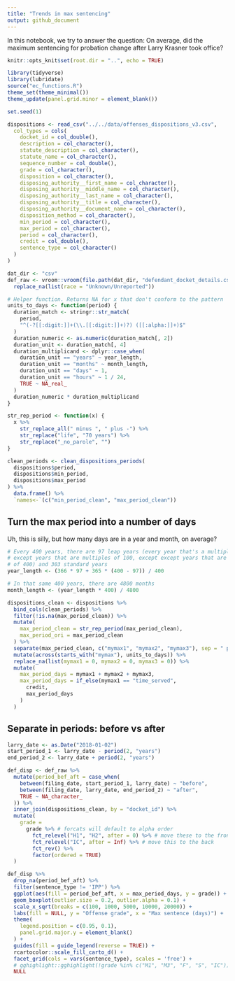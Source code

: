 ```yaml
---
title: "Trends in max sentencing"
output: github_document
---
```


In this notebook, we try to answer the question: 
On average, did the maximum sentencing for probation change after Larry Krasner took office?

```r
knitr::opts_knit$set(root.dir = "..", echo = TRUE)
```

```r
library(tidyverse)
library(lubridate)
source("ec_functions.R")
theme_set(theme_minimal())
theme_update(panel.grid.minor = element_blank())

set.seed(1)
```

```r
dispositions <- read_csv("../../data/offenses_dispositions_v3.csv",
  col_types = cols(
    docket_id = col_double(),
    description = col_character(),
    statute_description = col_character(),
    statute_name = col_character(),
    sequence_number = col_double(),
    grade = col_character(),
    disposition = col_character(),
    disposing_authority__first_name = col_character(),
    disposing_authority__middle_name = col_character(),
    disposing_authority__last_name = col_character(),
    disposing_authority__title = col_character(),
    disposing_authority__document_name = col_character(),
    disposition_method = col_character(),
    min_period = col_character(),
    max_period = col_character(),
    period = col_character(),
    credit = col_double(),
    sentence_type = col_character()
  )
)

dat_dir <- "csv"
def_raw <- vroom::vroom(file.path(dat_dir, "defendant_docket_details.csv")) %>%
  replace_na(list(race = "Unknown/Unreported"))
```


```r
# Helper function. Returns NA for x that don't conform to the pattern
units_to_days <- function(period) {
  duration_match <- stringr::str_match(
    period,
    "^(-?[[:digit:]]+(\\.[[:digit:]]+)?) ([[:alpha:]]+)$"
  )
  duration_numeric <- as.numeric(duration_match[, 2])
  duration_unit <- duration_match[, 4]
  duration_multiplicand <- dplyr::case_when(
    duration_unit == "years" ~ year_length,
    duration_unit == "months" ~ month_length,
    duration_unit == "days" ~ 1,
    duration_unit == "hours" ~ 1 / 24,
    TRUE ~ NA_real_
  )
  duration_numeric * duration_multiplicand
}

str_rep_period <- function(x) {
  x %>%
    str_replace_all(" minus ", " plus -") %>%
    str_replace("life", "70 years") %>%
    str_replace("_no_parole", "")
}
```

```r
clean_periods <- clean_dispositions_periods(
  dispositions$period,
  dispositions$min_period,
  dispositions$max_period
) %>%
  data.frame() %>%
  `names<-`(c("min_period_clean", "max_period_clean"))
```

## Turn the max period into a number of days

Uh, this is silly, but how many days are in a year and month, on average?

```r
# Every 400 years, there are 97 leap years (every year that's a multiple of 4,
# except years that are multiples of 100, except except years that are multiples
# of 400) and 303 standard years
year_length <- (366 * 97 + 365 * (400 - 97)) / 400

# In that same 400 years, there are 4800 months
month_length <- (year_length * 400) / 4800
```

```r
dispositions_clean <- dispositions %>%
  bind_cols(clean_periods) %>%
  filter(!is.na(max_period_clean)) %>%
  mutate(
    max_period_clean = str_rep_period(max_period_clean),
    max_period_ori = max_period_clean
  ) %>%
  separate(max_period_clean, c("mymax1", "mymax2", "mymax3"), sep = " plus ") %>%
  mutate(across(starts_with("mymax"), units_to_days)) %>%
  replace_na(list(mymax1 = 0, mymax2 = 0, mymax3 = 0)) %>%
  mutate(
    max_period_days = mymax1 + mymax2 + mymax3,
    max_period_days = if_else(mymax1 == "time_served",
      credit,
      max_period_days
    )
  )
```

## Separate in periods: before vs after

```r
larry_date <- as.Date("2018-01-02")
start_period_1 <- larry_date - period(2, "years")
end_period_2 <- larry_date + period(2, "years")

def_disp <- def_raw %>%
  mutate(period_bef_aft = case_when(
    between(filing_date, start_period_1, larry_date) ~ "before",
    between(filing_date, larry_date, end_period_2) ~ "after",
    TRUE ~ NA_character_
  )) %>%
  inner_join(dispositions_clean, by = "docket_id") %>%
  mutate(
    grade =
      grade %>% # forcats will default to alpha order
        fct_relevel("H1", "H2", after = 0) %>% # move these to the front
        fct_relevel("IC", after = Inf) %>% # move this to the back
        fct_rev() %>%
        factor(ordered = TRUE)
  )

def_disp %>%
  drop_na(period_bef_aft) %>%
  filter(sentence_type != 'IPP') %>% 
  ggplot(aes(fill = period_bef_aft, x = max_period_days, y = grade)) +
  geom_boxplot(outlier.size = 0.2, outlier.alpha = 0.1) +
  scale_x_sqrt(breaks = c(100, 1000, 5000, 10000, 20000)) +
  labs(fill = NULL, y = "Offense grade", x = "Max sentence (days)") +
  theme(
    legend.position = c(0.95, 0.1),
    panel.grid.major.y = element_blank()
  ) +
  guides(fill = guide_legend(reverse = TRUE)) +
  rcartocolor::scale_fill_carto_d() +
  facet_grid(cols = vars(sentence_type), scales = 'free') +
  # gghighlight::gghighlight(!grade %in% c("M1", "M3", "F", "S", "IC")) +
  NULL
```
